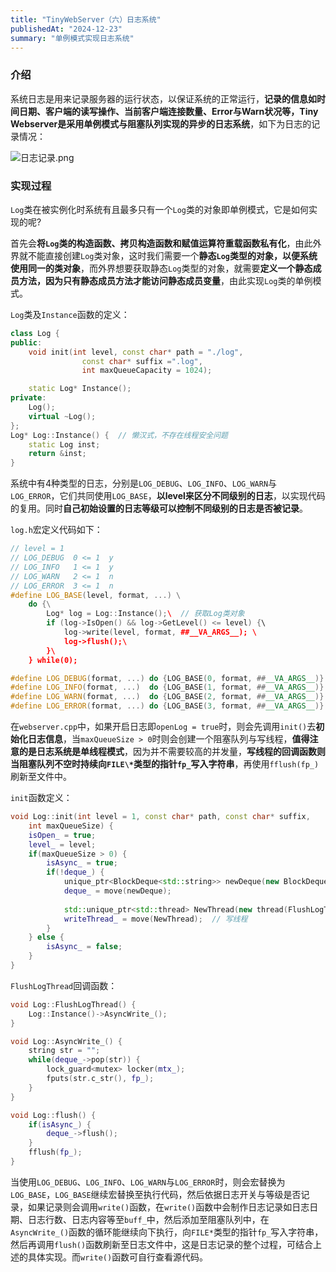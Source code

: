 ```yaml
---
title: "TinyWebServer（六）日志系统"
publishedAt: "2024-12-23"
summary: "单例模式实现日志系统"
---
```


### 介绍

系统日志是用来记录服务器的运行状态，以保证系统的正常运行，**记录的信息如时间日期、客户端的读写操作、当前客户端连接数量、Error与Warn状况等，Tiny Webserver是采用单例模式与阻塞队列实现的异步的日志系统**，如下为日志的记录情况：

![日志记录.png](https://p6-juejin.byteimg.com/tos-cn-i-k3u1fbpfcp/8c275bee3b5846198b03df8b1e0dd20e~tplv-k3u1fbpfcp-zoom-in-crop-mark:1512:0:0:0.awebp?)

### 实现过程

`Log`类在被实例化时系统有且最多只有一个`Log`类的对象即单例模式，它是如何实现的呢?

首先会**将`Log`类的构造函数、拷贝构造函数和赋值运算符重载函数私有化**，由此外界就不能直接创建`Log`类对象，这时我们需要一个**静态`Log`类型的对象，以便系统使用同一的类对象**，而外界想要获取静态`Log`类型的对象，就需要**定义一个静态成员方法，因为只有静态成员方法才能访问静态成员变量**，由此实现`Log`类的单例模式。

`Log`类及`Instance`函数的定义：

```C++
class Log {
public:
    void init(int level, const char* path = "./log",
                const char* suffix =".log",
                int maxQueueCapacity = 1024);

    static Log* Instance();    
private:
    Log();
    virtual ~Log();
};
Log* Log::Instance() {  // 懒汉式，不存在线程安全问题
    static Log inst;
    return &inst;
}
```

系统中有4种类型的日志，分别是`LOG_DEBUG`、`LOG_INFO`、`LOG_WARN`与`LOG_ERROR`，它们共同使用`LOG_BASE`，**以level来区分不同级别的日志**，以实现代码的复用。同时**自己初始设置的日志等级可以控制不同级别的日志是否被记录**。

`log.h`宏定义代码如下：

```C++
// level = 1
// LOG_DEBUG  0 <= 1  y
// LOG_INFO   1 <= 1  y
// LOG_WARN   2 <= 1  n
// LOG_ERROR  3 <= 1  n
#define LOG_BASE(level, format, ...) \
    do {\
        Log* log = Log::Instance();\  // 获取Log类对象
        if (log->IsOpen() && log->GetLevel() <= level) {\
            log->write(level, format, ##__VA_ARGS__); \
            log->flush();\
        }\
    } while(0);

#define LOG_DEBUG(format, ...) do {LOG_BASE(0, format, ##__VA_ARGS__)} while(0);
#define LOG_INFO(format, ...)  do {LOG_BASE(1, format, ##__VA_ARGS__)} while(0);
#define LOG_WARN(format, ...)  do {LOG_BASE(2, format, ##__VA_ARGS__)} while(0);
#define LOG_ERROR(format, ...) do {LOG_BASE(3, format, ##__VA_ARGS__)} while(0);

```

在`webserver.cpp`中，如果开启日志即`openLog = true`时，则会先调用`init()`去**初始化日志信息**，当`maxQueueSize > 0`时则会创建一个阻塞队列与写线程，**值得注意的是日志系统是单线程模式**，因为并不需要较高的并发量，**写线程的回调函数则当阻塞队列不空时持续向`FILE\*`类型的指针`fp_`写入字符串**，再使用`fflush(fp_)`刷新至文件中。

`init`函数定义：

``` C++
void Log::init(int level = 1, const char* path, const char* suffix,
    int maxQueueSize) {
    isOpen_ = true;
    level_ = level;
    if(maxQueueSize > 0) {
        isAsync_ = true;
        if(!deque_) {
            unique_ptr<BlockDeque<std::string>> newDeque(new BlockDeque<std::string>);
            deque_ = move(newDeque);
            
            std::unique_ptr<std::thread> NewThread(new thread(FlushLogThread));
            writeThread_ = move(NewThread);  // 写线程
        }
    } else {
        isAsync_ = false;
    }
}
```

`FlushLogThread`回调函数：

```C++
void Log::FlushLogThread() {
    Log::Instance()->AsyncWrite_();
}

void Log::AsyncWrite_() {
    string str = "";
    while(deque_->pop(str)) {
        lock_guard<mutex> locker(mtx_);
        fputs(str.c_str(), fp_);
    }
}
```

```C++
void Log::flush() {
    if(isAsync_) { 
        deque_->flush(); 
    }
    fflush(fp_);
}
```

当使用`LOG_DEBUG`、`LOG_INFO`、`LOG_WARN`与`LOG_ERROR`时，则会宏替换为`LOG_BASE`，`LOG_BASE`继续宏替换至执行代码，然后依据日志开关与等级是否记录，如果记录则会调用`write()`函数，在`write()`函数中会制作日志记录如日志日期、日志行数、日志内容等至`buff_`中，然后添加至阻塞队列中，在`AsyncWrite_()`函数的循环能继续向下执行，向`FILE*`类型的指针`fp_`写入字符串，然后再调用`flush()`函数刷新至日志文件中，这是日志记录的整个过程，可结合上述的具体实现。而`write()`函数可自行查看源代码。

